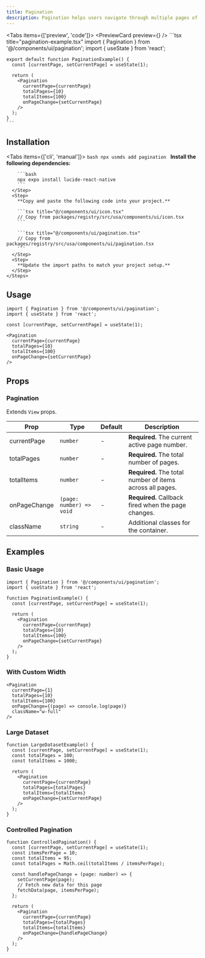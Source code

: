 ```yaml
---
title: Pagination
description: Pagination helps users navigate through multiple pages of content.
---
```



<Tabs items={['preview', 'code']}>
  <Tab value="preview">
    <PreviewCard preview={<PaginationPreview />} />
  </Tab>
  <Tab value="code">
    ```tsx title="pagination-example.tsx"
    import { Pagination } from '@/components/ui/pagination';
    import { useState } from 'react';

    export default function PaginationExample() {
      const [currentPage, setCurrentPage] = useState(1);

      return (
        <Pagination
          currentPage={currentPage}
          totalPages={10}
          totalItems={100}
          onPageChange={setCurrentPage}
        />
      );
    }
    ```
  </Tab>
</Tabs>

## Installation

<Tabs items={['cli', 'manual']}>
  <Tab value="cli">
    ```bash
    npx usmds add pagination
    ```
  </Tab>
  <Tab value="manual">
    <Steps>
      <Step>
        **Install the following dependencies:**

        ```bash
        npx expo install lucide-react-native
        ```
      </Step>
      <Step>
        **Copy and paste the following code into your project.**

        ```tsx title="@/components/ui/icon.tsx"
        // Copy from packages/registry/src/usa/components/ui/icon.tsx
        ```

        ```tsx title="@/components/ui/pagination.tsx"
        // Copy from packages/registry/src/usa/components/ui/pagination.tsx
        ```
      </Step>
      <Step>
        **Update the import paths to match your project setup.**
      </Step>
    </Steps>
  </Tab>
</Tabs>

## Usage

```tsx
import { Pagination } from '@/components/ui/pagination';
import { useState } from 'react';

const [currentPage, setCurrentPage] = useState(1);

<Pagination
  currentPage={currentPage}
  totalPages={10}
  totalItems={100}
  onPageChange={setCurrentPage}
/>
```

## Props

### Pagination

Extends `View` props.

| Prop | Type | Default | Description |
|------|------|---------|-------------|
| currentPage | `number` | - | **Required.** The current active page number. |
| totalPages | `number` | - | **Required.** The total number of pages. |
| totalItems | `number` | - | **Required.** The total number of items across all pages. |
| onPageChange | `(page: number) => void` | - | **Required.** Callback fired when the page changes. |
| className | `string` | - | Additional classes for the container. |

## Examples

### Basic Usage

```tsx
import { Pagination } from '@/components/ui/pagination';
import { useState } from 'react';

function PaginationExample() {
  const [currentPage, setCurrentPage] = useState(1);

  return (
    <Pagination
      currentPage={currentPage}
      totalPages={10}
      totalItems={100}
      onPageChange={setCurrentPage}
    />
  );
}
```

### With Custom Width

```tsx
<Pagination
  currentPage={1}
  totalPages={10}
  totalItems={100}
  onPageChange={(page) => console.log(page)}
  className="w-full"
/>
```

### Large Dataset

```tsx
function LargeDatasetExample() {
  const [currentPage, setCurrentPage] = useState(1);
  const totalPages = 100;
  const totalItems = 1000;

  return (
    <Pagination
      currentPage={currentPage}
      totalPages={totalPages}
      totalItems={totalItems}
      onPageChange={setCurrentPage}
    />
  );
}
```

### Controlled Pagination

```tsx
function ControlledPagination() {
  const [currentPage, setCurrentPage] = useState(1);
  const itemsPerPage = 10;
  const totalItems = 95;
  const totalPages = Math.ceil(totalItems / itemsPerPage);

  const handlePageChange = (page: number) => {
    setCurrentPage(page);
    // Fetch new data for this page
    fetchData(page, itemsPerPage);
  };

  return (
    <Pagination
      currentPage={currentPage}
      totalPages={totalPages}
      totalItems={totalItems}
      onPageChange={handlePageChange}
    />
  );
}
```
